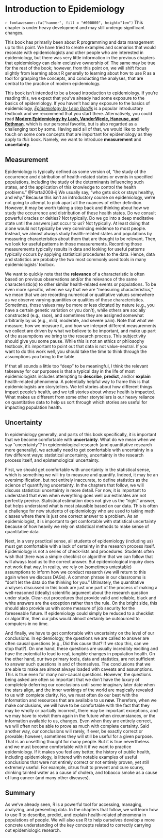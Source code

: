 # Introduction to Epidemiology

<!-- 
Hidden comments placeholder
---------------------------

To preview:
bookdown::preview_chapter("chapters/10_part_intro_epi/03_measures_of_association.Rmd")

Copy and paste:
👆**Here's what we did above:**

To do:
* Need to add more pictures, charts, visuals.

-->

<p class="under-construction"> `r fontawesome::fa("hammer", fill = "#000000", height="1em")` This chapter is under heavy development and may still undergo significant changes. </p>

This book has primarily been about R programming and data management up to this point. We have tried to create examples and scenarios that would resonate with epidemiologists and other people who are interested in epidemiology, but there was very little information in the previous chapters that epidemiology can claim exclusive ownership of. The same may be true for the rest of the book; however, from this point on, we will shift focus slightly from learning about R generally to learning about how to use R as a tool for grasping the concepts, and conducting the analyses, that are central to the practice of modern epidemiology.

This book isn't intended to be a broad introduction to epidemiology. If you're reading this, we expect that you've already had some exposure to the basics of epidemiology. If you haven't had any exposure to the basics of epidemiology, [*Epidemiology by Leon Gordis*](https://www.us.elsevierhealth.com/gordis-epidemiology-9780323552295.html) is a popular introductory textbook and we recommend that you start there. Alternatively, you could read [**Modern Epidemiology by Lash, VanderWeele, Haneuse, and Rothman**](https://shop.lww.com/Modern-Epidemiology/p/9781451193282), which is our personal favorite, but is also regarded as a challenging text by some. Having said all of that, we would like to briefly touch on some core concepts that are important for epidemiology as they apply to _this_ book. Namely, we want to introduce **measurement** and **uncertainty**.

## Measurement

Epidemiology is typically defined as some version of, "the study of the occurrence and distribution of health-related states or events in specified populations, including the study of the determinants influencing such states, and the application of this knowledge to control the health problems." @Porta2008-ij We usually say, "who gets sick or stays healthy, and why." Because this isn't an introductory course on epidemiology, we're not going to attempt to pick apart all the nuances of either definition. However, it may be worth taking a step back and thinking about how we study the occurrence and distribution of these health states. Do we consult powerful oracles or deities? Not typically. Do we go into a deep meditative state until the answers just occur to us? Not typically. At least doing that alone would not typically be very convincing evidence to most people. Instead, we almost always study health-related states and populations by measuring characteristics about them that are thought to be relevant. Then, we look for useful patterns in those measurements. Recording those measurements typically results in data and looking for useful patterns typically occurs by applying statistical procedures to the data. Hence, data and statistics are probably the two most commonly used tools in many epidemiologists' toolbox.

We want to quickly note that the **relevance** of a characteristic is often based on previous observations and/or the relevance of the same characteristic(s) to other similar health-related events or populations. To be even more specific, when we say that we are "measuring characteristics," we mean that we are recording numerical or qualitative values somewhere as we observe varying quantities or qualities of those characteristics. Sometimes, those values may be more or less dictated by nature (e.g., you have a certain genetic variation or you don't), while others are socially constructed (e.g., race), and sometimes they are assigned somewhat arbitrarily by us (e.g., mild, moderate, and severe pain). Note that what we measure, how we measure it, and how we interpret different measurements we collect are driven by what we believe to be important, and make up part of the assumptions we bring to the research process. This subjectivity should give you some pause. While this is not an ethics or philosophy textbook, it's important to point out that data is not value-neutral. If you want to do this work well, you should take the time to think through the assumptions you bring to the table.

If that all sounds a little too "deep" to be meaningful, I think the relevant takeaway for our purposes is that a typical day in the life of most epidemiologists includes attempting to **describe**, **predict**, and/or **explain** health-related phenomena. A potentially helpful way to frame this is that epidemiologists are storytellers. We tell stories about how different things impact people's health, and we tell stories about whose health is impacted. What makes us different from some other storytellers is our heavy reliance on quantitative data to help us sort through which stories are useful for impacting population health.

## Uncertainty

In epidemiology generally, and parts of this book specifically, it is important that we become comfortable with **uncertainty**. What do we mean when we say "uncertainty"? In epidemiological research (and quantitative research more generally), we actually need to get comfortable with uncertainty in a few different ways: statistical uncertainty, uncertainty in the research process itself, and epistemological uncertainty.

First, we should get comfortable with uncertainty in the statistical sense, which is something we will try to measure and quantify. Indeed, it may be an oversimplification, but not entirely inaccurate, to define statistics as the science of quantifying uncertainty. In the chapters that follow, we will discuss statistical uncertainty in more detail. For now, it is important to understand that even when everything goes well our estimates are not perfectly precise. Statistical estimation does not give us the "right" answer, but helps understand what is most plausible based on our data. This is often a challenge for new students of epidemiology who are used to taking math classes where there is just one correct answer to a problem. As an epidemiologist, it is important to get comfortable with statistical uncertainty because of how heavily we rely on statistical methods to make sense of quantitative data.

Next, in a very practical sense, all students of epidemiology (including us) must get comfortable with a lack of certainty in the research process itself. Epidemiology is not a series of check-lists and procedures. Students often wish that there was a simple checklist or algorithm that we can follow that will always lead us to the correct answer. But epidemiological inquiry does not work that way. In reality, we rely on (sometimes untestable) assumptions to inform how we conduct research (we will return to this again when we discuss DAGs). A common phrase in our classrooms is "don't let the data do the thinking for you." Ultimately, the quantitative analyses discussed in this book are just one part of the process of making a well-reasoned (ideally) scientific argument about the research question under study. Clear-cut procedures that provide valid and reliable, black and white answers are the exception rather than the rule. On the bright side, this should also provide us with some measure of job security for the foreseeable future. If epidemiology could simply be reduced to a checklist or algorithm, then our jobs would almost certainly be outsourced to computers in no time.

And finally, we have to get comfortable with uncertainty on the level of our conclusions. In epidemiology, the questions we are called to answer are often causal questions (e.g., Did this cause that? If we stop this, can we stop that?). On one hand, these questions are usually incredibly exciting and have the potential to lead to real, tangible changes in population health. On the other hand, our two primary tools, data and statistics, are not sufficient to answer such questions in and of themselves. The conclusions that we are able to make are almost always loaded with caveats and assumptions. This is true even for many non-causal questions. However, the questions being asked are often so important that we don't have the luxury of completely deferring our conclusions until some imaginary later date when the stars align, and the inner workings of the world are magically revealed to us with complete clarity. No, we must often do our best with the information and resources that are available to us **now**. Therefore, when we make conclusions, we will have to be comfortable with the fact that they may be wholly or partially incorrect, there may be important exceptions, and we may have to revisit them again in the future when circumstances, or the information available to us, changes. Even when they are entirely correct, we will often not be able to prove as much with complete certainty. Said another way, our conclusions will rarely, if ever, be exactly correct or provable; however, sometimes they will still be useful for a given purpose. That is an unsettling thought for many people. But it is true nevertheless and we must become comfortable with it if we want to practice epidemiology. If it makes you feel any better, the history of public health, including epidemiology, is littered with notable examples of useful conclusions that were not entirely correct or not entirely proven, yet still extremely useful. For example, citrus fruit to prevent and cure scurvy, drinking tainted water as a cause of cholera, and tobacco smoke as a cause of lung cancer (and many other diseases).

## Summary

As we've already seen, R is a powerful tool for accessing, managing, analyzing, and presenting data. In the chapters that follow, we will learn how to use R to describe, predict, and explain health-related phenomena in populations of people. We will also use R to help ourselves develop a more concrete understanding of the key concepts related to correctly carrying out epidemiologic research.
